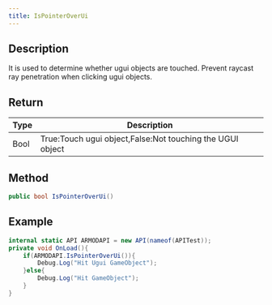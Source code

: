 ```yaml
---
title: IsPointerOverUi
---
```


## Description

It is used to determine whether ugui objects are touched. Prevent raycast ray penetration when clicking ugui objects.

## Return

| Type | Description                                               |
| ---- | --------------------------------------------------------- |
| <highlight color="#6D61F7">Bool</highlight> | True:Touch ugui object,False:Not touching the UGUI object |

## Method

```cs
public bool IsPointerOverUi()
```

## Example

```cs
internal static API ARMODAPI = new API(nameof(APITest));
private void OnLoad(){
    if(ARMODAPI.IsPointerOverUi()){
        Debug.Log("Hit Ugui GameObject");
    }else{
        Debug.Log("Hit GameObject");
    }
}
```
